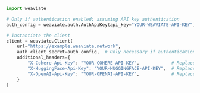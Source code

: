 
<Tabs groupId="languages">
<TabItem value="py" label="Python">

```python
import weaviate

# Only if authentication enabled; assuming API key authentication
auth_config = weaviate.auth.AuthApiKey(api_key="YOUR-WEAVIATE-API-KEY")  # Replace with your Weaviate instance API key

# Instantiate the client
client = weaviate.Client(
    url="https://example.weaviate.network",
    auth_client_secret=auth_config,  # Only necessary if authentication enabled
    additional_headers={
        "X-Cohere-Api-Key": "YOUR-COHERE-API-KEY",            # Replace with your Cohere key
        "X-HuggingFace-Api-Key": "YOUR-HUGGINGFACE-API-KEY",  # Replace with your Hugging Face key
        "X-OpenAI-Api-Key": "YOUR-OPENAI-API-KEY",            # Replace with your OpenAI key
    }
)
```

</TabItem>
</Tabs>
